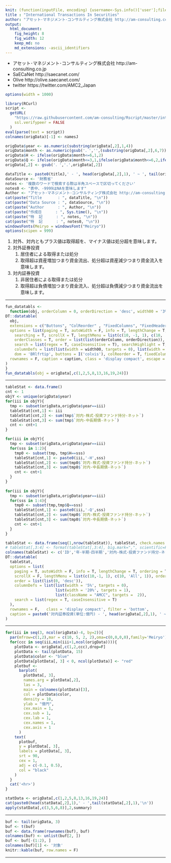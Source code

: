 ```yaml
---
knit: (function(inputFile, encoding) {username<-Sys.info()['user'];fileName<-'defaultPath.csv';pathToFile <-paste0('C:/Users/', username,'/Desktop/pathToCSV/');setwd(pathToFile);buf0<-read.csv(fileName,header = F,skip = 0,stringsAsFactor = F,check.names = F,fileEncoding = 'utf-8');timeStamp<-format(Sys.time(),'%Y%m%d%H%M%S');rmarkdown::render(inputFile, encoding = encoding, output_file = paste0('C:/Users/',username,buf0[2,1],'charts/','am-consulting.co.jp-internationalTransactionsInSecurities.html')) })
title : "International Transactions In Securities"
author: "アセット･マネジメント･コンサルティング株式会社 http://am-consulting.co.jp"
output: 
  html_document:
    fig_height: 8
    fig_width: 12
    keep_md: no
    md_extensions: -ascii_identifiers 
---
```


<meta http-equiv="Pragma" content="no-cache">
<meta http-equiv="Cache-Control" content="no-cache">
<meta http-equiv="Expires" content="0">

<link href="http://knowledgevault.saecanet.com/components/rmarkdown-html.css" rel="stylesheet"> 
<style>
.main-container {
	max-width: 1200px;
	margin-left: auto;
	margin-right: auto;
}
table{
 white-space: nowrap;
}
</style>

- アセット･マネジメント･コンサルティング株式会社 http://am-consulting.co.jp
- SaECaNet http://saecanet.com/
- Olive http://olive.saecanet.com/
- twitter https://twitter.com/AMC2_Japan

```r
options(width = 1000)
```

```r
library(RCurl)
script <-
  getURL(
    "https://raw.githubusercontent.com/am-consulting/Rscript/master/internationalTransactionsInSecurities.r",
    ssl.verifypeer = FALSE
  )
eval(parse(text = script))
colnames(origData)[-1] <- namesJ
```

```r
origData$year <- as.numeric(substring(origData[,2],1,4))
origData$month <- as.numeric(gsub('．','',(substring(origData[,2],6,7))))
origData$H <- ifelse(origData$month<=6,1,2)
origData$Q <- ifelse(origData$month<=3,1,ifelse(origData$month<=6,2,ifelse(origData$month<=9,3,4)))
origData[,2] <- gsub('．','.',origData[,2])
```

```r
dataTitle <- paste0(titleJ,' - ', head(origData[,2],1), ' ~ ', tail(origData[,2],1))
dataSource <- '財務省'
notes <- '複数のワードで検索する際は半角スペースで区切ってください'
notes0 <- "表中、-9999はNAを意味します"
Author <- "アセット･マネジメント･コンサルティング株式会社 http://am-consulting.co.jp"
cat(paste("Title       : ", dataTitle, "\n"))
cat(paste("Data Source : ", dataSource, "\n"))
cat(paste("Author      : ", Author, "\n"))
cat(paste("作成日      : ", Sys.time(), "\n"))
cat(paste("特  記      : ", notes, "\n"))
cat(paste("特  記      : ", notes0, "\n"))
windowsFonts(Meiryo = windowsFont("Meiryo"))
options(scipen = 999)
```

1. 対外、対内ともプラス値は取得超を、マイナス値は処分超を意味します。
1. 対外証券投資
	1. 居住者による取得または処分
	1. 取得超は資産増加つまり資金流出、処分超は資産減少つまり資金流入を意味します。
1. 対内証券投資
	1. 非居住者による取得または処分
	1. 取得超は負債増加つまり資金流入、処分超は負債減少つまり資金流出を意味します。


<hr>

```r
fun_datatabls <- 
  function(obj, orderColumn = 0, orderDirection = 'desc', width00 = '3%', width01 = '15%', caption = ''){
DT::datatable(
  obj,
  extensions = c("Buttons", "ColReorder" , "FixedColumns", "FixedHeader"),
  options = list(paging = T, autoWidth = F, info = T, lengthChange = T, ordering = T,
    searching = T, scrollX = T, lengthMenu = list(c(10, -1, 1), c(10, 'All', 1)),
    orderClasses = T, order = list(list(orderColumn, orderDirection)), 
    search = list(regex = T, caseInsensitive = T), searchHighlight = T,
    columnDefs = list(list(width = width00, targets = 0), list(width = width01, targets = 1)),
    dom = 'BRlfrtip', buttons = I('colvis'), colReorder = T, fixedColumns = list(leftColumns = 2), fixedHeader = T),
  rownames = F, caption = caption, class = 'display compact', escape = F, filter = 'top'
)  
}
fun_datatabls(obj = origData[,c(1,2,5,8,13,16,19,24)])
```
<hr>
```r
tableStat <- data.frame()
cnt <- 1
objY <- unique(origData$year)
for(iii in objY){
  tmp <- subset(origData,origData$year==iii) 
  tableStat[cnt,1] <- iii  
  tableStat[cnt,2] <- sum(tmp$`対内-株式･投資ファンド持分-ネット`)
  tableStat[cnt,3] <- sum(tmp$`対内-中長期債-ネット`)
  cnt <- cnt+1
}

for(iii in objY){
  tmp <- subset(origData,origData$year==iii)
  for(sss in 1:2){
    tmp0 <- subset(tmp, tmp$H==sss)
    tableStat[cnt,1] <- paste0(iii,'-H',sss)
    tableStat[cnt,2] <- sum(tmp0$`対内-株式･投資ファンド持分-ネット`)
    tableStat[cnt,3] <- sum(tmp0$`対内-中長期債-ネット`)
    cnt <- cnt+1
  }
}  
  
for(iii in objY){
  tmp <- subset(origData,origData$year==iii)
  for(sss in 1:4){
    tmp0 <- subset(tmp,tmp$Q==sss)
    tableStat[cnt,1] <- paste0(iii,'-Q',sss)
    tableStat[cnt,2] <- sum(tmp0$`対内-株式･投資ファンド持分-ネット`)
    tableStat[cnt,3] <- sum(tmp0$`対内-中長期債-ネット`)
    cnt <- cnt+1
  }
}

tableStat <- data.frame(seq(1,nrow(tableStat)), tableStat, check.names = F, stringsAsFactors = F)
# tableStat[,3:4] <- format(tableStat[,3:4], big.mark=",", scientific=F)
colnames(tableStat) <- c('ID','年･半期･四半期','対内-株式･投資ファンド持分-ネット','対内-中長期債-ネット')
DT::datatable(
  tableStat,
  options = list(
    paging = T, autoWidth = F, info = T, lengthChange = T, ordering = T, searching = T,
    scrollX = F, lengthMenu = list(c(10,-1, 1), c(10, 'All', 1)), orderClasses = T,
    order = list(list(0, 'desc')),
    columnDefs = list(list(width = '5%', targets = 0),
                      list(width = '20%', targets = 1),
                      list(className = "AMCC", targets =  2)),
    search = list(regex = T, caseInsensitive = T)
  ),
  rownames = F,   class = 'display compact', filter = 'bottom',
  caption = paste0('対内証券投資(単位:億円) - ', head(origData[,2],1), ' ~ ', tail(origData[,2],1))
)
```
<hr>
```r
for(iii in seq(3, ncol(origData)-4, by=2)){
  par(mfrow=c(1,2),mar = c(10, 5, 2, 2),oma=c(0,0,0,0),family='Meiryo')
  for(ccc in seq(iii,min(iii+1,ncol(origData)))){
    plotData <- origData[,c(1,2,ccc),drop=F]
    plotData <- tail(plotData, 15)
    plotData$color <- "blue"
    plotData[plotData[, 3] < 0, ncol(plotData)] <- "red"
    plotbuf <- 
      barplot(
        plotData[, 3],
        names.arg = plotData[,2],
        las = 3,
        main = colnames(plotData)[3],
        col = plotData$color,
        density = 10,
        ylab = "億円",
        cex.main = 1,
        cex.sub = 1,
        cex.lab = 1,
        cex.names = 1,
        cex.axis = 1
      )
    text(
      plotbuf,
      y = plotData[, 3],
      labels = plotData[, 3],
      srt = 90,
      cex = 1,
      adj = c(-0.1, 0.5),
      col = "black"
    )
  }
  cat('<hr>')
}
```

```r
statData <- origData[,c(1,2,5,8,13,16,19,24)]
cat(paste0(head(statData[,2],1),' - ',tail(statData[,2],1),'\n'))
apply(statData[,c(3,5,6,8)],2,summary)
```
<hr>
```r
buf <- tail(origData, 3)
buf <- t(buf)
buf <- data.frame(rownames(buf), buf)
colnames(buf) <- unlist(buf[2, ])
buf <- buf[-(1:2), ]
colnames(buf)[1] <- '対象'
knitr::kable(buf, row.names = F)
```

***

<script>
  (function(i,s,o,g,r,a,m){i['GoogleAnalyticsObject']=r;i[r]=i[r]||function(){
  (i[r].q=i[r].q||[]).push(arguments)},i[r].l=1*new Date();a=s.createElement(o),
  m=s.getElementsByTagName(o)[0];a.async=1;a.src=g;m.parentNode.insertBefore(a,m)
  })(window,document,'script','https://www.google-analytics.com/analytics.js','ga');

  ga('create', 'UA-3077339-5', 'auto');
  ga('send', 'pageview');

</script>